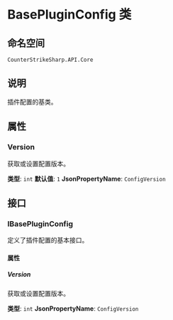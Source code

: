 # BasePluginConfig 类

## 命名空间
`CounterStrikeSharp.API.Core`

## 说明
插件配置的基类。

## 属性

### Version
获取或设置配置版本。

**类型**: `int`
**默认值**: `1`
**JsonPropertyName**: `ConfigVersion`

## 接口

### IBasePluginConfig
定义了插件配置的基本接口。

#### 属性

##### Version
获取或设置配置版本。

**类型**: `int`
**JsonPropertyName**: `ConfigVersion` 